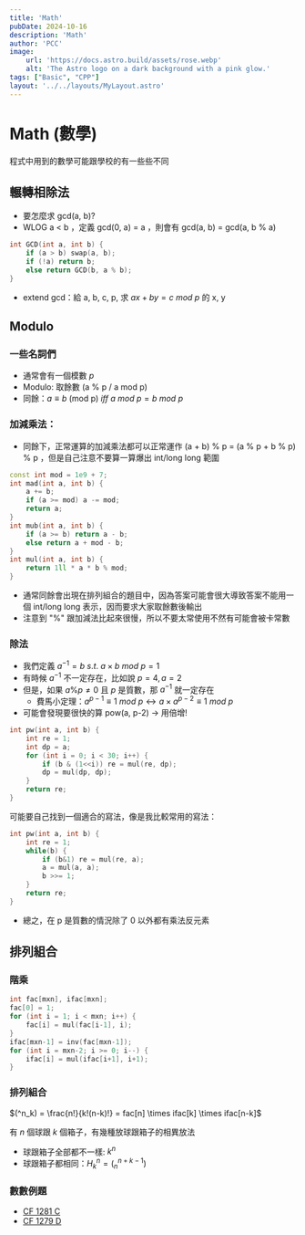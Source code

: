 ```yaml
---
title: 'Math'
pubDate: 2024-10-16
description: 'Math'
author: 'PCC'
image:
    url: 'https://docs.astro.build/assets/rose.webp'
    alt: 'The Astro logo on a dark background with a pink glow.'
tags: ["Basic", "CPP"]
layout: '../../layouts/MyLayout.astro'
---
```


# Math (數學)
程式中用到的數學可能跟學校的有一些些不同

## 輾轉相除法
- 要怎麼求 gcd(a, b)?
- WLOG a < b ，定義 gcd(0, a) = a ，則會有 gcd(a, b) = gcd(a, b % a)
```cpp
int GCD(int a, int b) {
	if (a > b) swap(a, b);
	if (!a) return b;
	else return GCD(b, a % b);
}
```
- extend gcd：給 a, b, c, p, 求 $ax + by = c \ mod \ p$ 的 x, y

## Modulo

### 一些名詞們
- 通常會有一個模數 $p$
- Modulo: 取餘數 (a % p / a mod p)
- 同餘：$a \equiv b \text{ (mod p)}\  iff \ a \ mod\  p = b \ mod \ p$

### 加減乘法：
- 同餘下，正常運算的加減乘法都可以正常運作 (a + b) % p = (a % p + b % p) % p ，但是自己注意不要算一算爆出 int/long long 範圍

```cpp
const int mod = 1e9 + 7;
int mad(int a, int b) {
	a += b;
	if (a >= mod) a -= mod;
	return a;
}
int mub(int a, int b) {
	if (a >= b) return a - b;
	else return a + mod - b;
}
int mul(int a, int b) {
	return 1ll * a * b % mod;
}
```
- 通常同餘會出現在排列組合的題目中，因為答案可能會很大導致答案不能用一個 int/long long 表示，因而要求大家取餘數後輸出
- 注意到 "%" 跟加減法比起來很慢，所以不要太常使用不然有可能會被卡常數


### 除法
- 我們定義 $a^{-1} = b \ s.t. \ a \times b \ mod \ p = 1$
- 有時候 $a^{-1}$ 不一定存在，比如說 $p=4, a = 2$
- 但是，如果 $a \% p \ne 0$ 且 $p$ 是質數，那 $a^{-1}$ 就一定存在
	- 費馬小定理：$a^{p-1} \equiv 1 \ mod \ p \leftrightarrow a \times a ^ {p-2} \equiv 1 \ mod \ p$
- 可能會發現要很快的算 pow(a, p-2) -> 用倍增!
```cpp
int pw(int a, int b) {
	int re = 1;
	int dp = a;
	for (int i = 0; i < 30; i++) {
		if (b & (1<<i)) re = mul(re, dp);
		dp = mul(dp, dp);
	}
	return re;
}
```
可能要自己找到一個適合的寫法，像是我比較常用的寫法：
```cpp
int pw(int a, int b) {
	int re = 1;
	while(b) {
		if (b&1) re = mul(re, a);
		a = mul(a, a);
		b >>= 1;
	}
	return re;
}
```
- 總之，在 p 是質數的情況除了 0 以外都有乘法反元素


## 排列組合
### 階乘
```cpp
int fac[mxn], ifac[mxn];
fac[0] = 1;
for (int i = 1; i < mxn; i++) {
	fac[i] = mul(fac[i-1], i);
}
ifac[mxn-1] = inv(fac[mxn-1]);
for (int i = mxn-2; i >= 0; i--) {
	ifac[i] = mul(ifac[i+1], i+1);
}
```

### 排列組合
$(^n_k) = \frac{n!}{k!(n-k)!} = fac[n] \times ifac[k] \times ifac[n-k]$

有 $n$ 個球跟 $k$ 個箱子，有幾種放球跟箱子的相異放法
- 球跟箱子全部都不一樣: $k ^ n$
- 球跟箱子都相同：$H^n_k = (^{n+k-1}_n)$
### 數數例題
- [CF 1281 C](https://codeforces.com/contest/1281/problem/C)
- [CF 1279 D](https://codeforces.com/contest/1279/problem/D)
